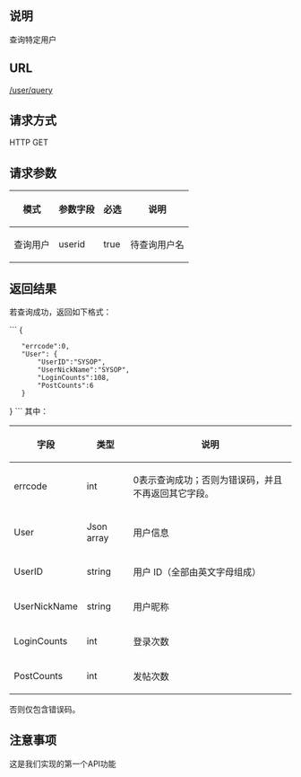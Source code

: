 ==说明==
查询特定用户

==URL==
<u>/user/query</u>

==请求方式==
HTTP GET

==请求参数==
{|
|-
! 模式
! 参数字段
! 必选
! 说明
|-
| rowspan="1"|查询用户
| userid
| true
| 待查询用户名
|}

==返回结果==
若查询成功，返回如下格式：

```
{
	"errcode":0,
	"User": {
		"UserID":"SYSOP",
		"UserNickName":"SYSOP",
		"LoginCounts":108,
		"PostCounts":6
	}
}
```
其中：
{|
|-
! 字段
! 类型
! 说明
|-
| errcode
| int
| 0表示查询成功；否则为错误码，并且不再返回其它字段。
|-
| User
| Json array
| 用户信息
|-
| UserID
| string
| 用户 ID（全部由英文字母组成）
|-
| UserNickName
| string
| 用户昵称
|-
| LoginCounts
| int
| 登录次数
|-
| PostCounts
| int
| 发帖次数
|}

否则仅包含错误码。

==注意事项==
这是我们实现的第一个API功能